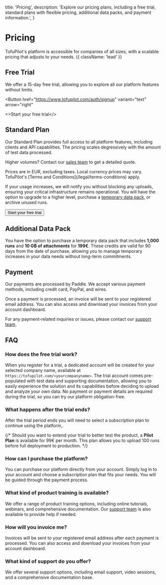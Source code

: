
  title: 'Pricing',
  description:
    'Explore our pricing plans, including a free trial, standard plans with flexible pricing, additional data packs, and payment information.',
}

# Pricing

TofuPilot's platform is accessible for companies of all sizes, with a scalable pricing that adjusts to your needs. {{ className: 'lead' }}

## Free Trial

We offer a 15-day free trial, allowing you to explore all our platform features without limits.

<Button
  href="https://www.tofupilot.com/auth/signup"
  variant="text"
  arrow="right"
>
  <>Start your free trial</>
</Button>

## Standard Plan

Our Standard Plan provides full access to all platform features, including clients and API capabilities. The pricing scales degressively with the amount of test data processed.

<TablePricing />

Higher volumes? Contact our [sales team](https://outlook.office.com/bookwithme/user/b07c0ff908f44c3bb2e1f33eef07fc64%40tofupilot.com/meetingtype/01b54553-d734-4754-a061-124323cdfb12) to get a detailed quote.

<Note>
  Prices are in EUR, excluding taxes. Local currency prices may vary.
  TofuPilot's [Terms and Conditions](/legal/terms-conditions) apply.
</Note>

If your usage increases, we will notify you without blocking any uploads, ensuring your critical infrastructure remains operational. You will have the option to upgrade to a higher level, purchase a [temporary data pack](#additional-data-pack), or archive unused runs.

<div className="not-prose">
  <Button
    href="https://www.tofupilot.com/auth/signup"
    variant="text"
    arrow="right"
  >
    Start your free trial
  </Button>
</div>

## Additional Data Pack

You have the option to purchase a temporary data pack that includes **1,000 runs** and **10 GB of attachments** for **199€**. These credits are valid for 90 days from the date of purchase, allowing you to manage temporary increases in your data needs without long-term commitments.

## Payment

Our payments are processed by Paddle. We accept various payment methods, including credit card, PayPal, and wires.

Once a payment is processed, an invoice will be sent to your registered email address. You can also access and download your invoices from your account dashboard.

For any payment-related inquiries or issues, please contact our [support team](mailto:support@tofupilot.com).

## FAQ

### How does the free trial work?

When you register for a trial, a dedicated account will be created for your selected company name, available at `https://tofupilot.com/<yourcompanyname>`. The trial account comes pre-populated with test data and supporting documentation, allowing you to easily experience the solution and its capabilities before deciding to upload and analyze your own data. No payment or payment details are required during the trial, so you can try our platform obligation-free.

### What happens after the trial ends?

After the trial period ends you will need to select a subscription plan to continue using the platform,.

{/* Should you want to extend your trial to better test the product, a **Pilot Plan** is available for 99€ per month. This plan allows you to upload 100 runs before full deployment to production. */}

### How can I purchase the platform?

You can purchase our platform directly from your account. Simply log in to your account and choose a subscription plan that fits your needs. You will be guided through the payment process.

### What kind of product training is available?

We offer a range of product training options, including online tutorials, webinars, and comprehensive documentation. Our [support team](mailto:support@tofupilot.com) is also available to provide help if needed.

### How will you invoice me?

Invoices will be sent to your registered email address after each payment is processed. You can also access and download your invoices from your account dashboard.

### What kind of support do you offer?

We offer several support options, including email support, video sessions, and a comprehensive documentation base.

